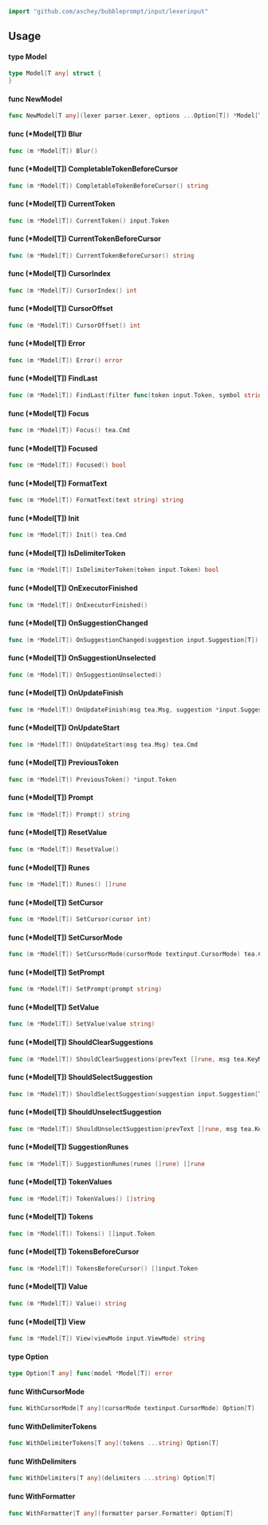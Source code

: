 <div class="api">

 

```go
import "github.com/aschey/bubbleprompt/input/lexerinput"
```

## Usage

#### type Model

```go
type Model[T any] struct {
}
```


#### func  NewModel

```go
func NewModel[T any](lexer parser.Lexer, options ...Option[T]) *Model[T]
```

#### func (*Model[T]) Blur

```go
func (m *Model[T]) Blur()
```

#### func (*Model[T]) CompletableTokenBeforeCursor

```go
func (m *Model[T]) CompletableTokenBeforeCursor() string
```

#### func (*Model[T]) CurrentToken

```go
func (m *Model[T]) CurrentToken() input.Token
```

#### func (*Model[T]) CurrentTokenBeforeCursor

```go
func (m *Model[T]) CurrentTokenBeforeCursor() string
```

#### func (*Model[T]) CursorIndex

```go
func (m *Model[T]) CursorIndex() int
```

#### func (*Model[T]) CursorOffset

```go
func (m *Model[T]) CursorOffset() int
```

#### func (*Model[T]) Error

```go
func (m *Model[T]) Error() error
```

#### func (*Model[T]) FindLast

```go
func (m *Model[T]) FindLast(filter func(token input.Token, symbol string) bool) *input.Token
```

#### func (*Model[T]) Focus

```go
func (m *Model[T]) Focus() tea.Cmd
```

#### func (*Model[T]) Focused

```go
func (m *Model[T]) Focused() bool
```

#### func (*Model[T]) FormatText

```go
func (m *Model[T]) FormatText(text string) string
```

#### func (*Model[T]) Init

```go
func (m *Model[T]) Init() tea.Cmd
```

#### func (*Model[T]) IsDelimiterToken

```go
func (m *Model[T]) IsDelimiterToken(token input.Token) bool
```

#### func (*Model[T]) OnExecutorFinished

```go
func (m *Model[T]) OnExecutorFinished()
```

#### func (*Model[T]) OnSuggestionChanged

```go
func (m *Model[T]) OnSuggestionChanged(suggestion input.Suggestion[T])
```

#### func (*Model[T]) OnSuggestionUnselected

```go
func (m *Model[T]) OnSuggestionUnselected()
```

#### func (*Model[T]) OnUpdateFinish

```go
func (m *Model[T]) OnUpdateFinish(msg tea.Msg, suggestion *input.Suggestion[T], isSelected bool) tea.Cmd
```

#### func (*Model[T]) OnUpdateStart

```go
func (m *Model[T]) OnUpdateStart(msg tea.Msg) tea.Cmd
```

#### func (*Model[T]) PreviousToken

```go
func (m *Model[T]) PreviousToken() *input.Token
```

#### func (*Model[T]) Prompt

```go
func (m *Model[T]) Prompt() string
```

#### func (*Model[T]) ResetValue

```go
func (m *Model[T]) ResetValue()
```

#### func (*Model[T]) Runes

```go
func (m *Model[T]) Runes() []rune
```

#### func (*Model[T]) SetCursor

```go
func (m *Model[T]) SetCursor(cursor int)
```

#### func (*Model[T]) SetCursorMode

```go
func (m *Model[T]) SetCursorMode(cursorMode textinput.CursorMode) tea.Cmd
```

#### func (*Model[T]) SetPrompt

```go
func (m *Model[T]) SetPrompt(prompt string)
```

#### func (*Model[T]) SetValue

```go
func (m *Model[T]) SetValue(value string)
```

#### func (*Model[T]) ShouldClearSuggestions

```go
func (m *Model[T]) ShouldClearSuggestions(prevText []rune, msg tea.KeyMsg) bool
```

#### func (*Model[T]) ShouldSelectSuggestion

```go
func (m *Model[T]) ShouldSelectSuggestion(suggestion input.Suggestion[T]) bool
```

#### func (*Model[T]) ShouldUnselectSuggestion

```go
func (m *Model[T]) ShouldUnselectSuggestion(prevText []rune, msg tea.KeyMsg) bool
```

#### func (*Model[T]) SuggestionRunes

```go
func (m *Model[T]) SuggestionRunes(runes []rune) []rune
```

#### func (*Model[T]) TokenValues

```go
func (m *Model[T]) TokenValues() []string
```

#### func (*Model[T]) Tokens

```go
func (m *Model[T]) Tokens() []input.Token
```

#### func (*Model[T]) TokensBeforeCursor

```go
func (m *Model[T]) TokensBeforeCursor() []input.Token
```

#### func (*Model[T]) Value

```go
func (m *Model[T]) Value() string
```

#### func (*Model[T]) View

```go
func (m *Model[T]) View(viewMode input.ViewMode) string
```

#### type Option

```go
type Option[T any] func(model *Model[T]) error
```


#### func  WithCursorMode

```go
func WithCursorMode[T any](cursorMode textinput.CursorMode) Option[T]
```

#### func  WithDelimiterTokens

```go
func WithDelimiterTokens[T any](tokens ...string) Option[T]
```

#### func  WithDelimiters

```go
func WithDelimiters[T any](delimiters ...string) Option[T]
```

#### func  WithFormatter

```go
func WithFormatter[T any](formatter parser.Formatter) Option[T]
```

</div>
